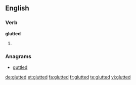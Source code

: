 ==English==

===Verb===
'''glutted'''

# {{past of|glut}}

===Anagrams===
* [[guttled#English|guttled]]

[[de:glutted]]
[[et:glutted]]
[[fa:glutted]]
[[fr:glutted]]
[[te:glutted]]
[[vi:glutted]]